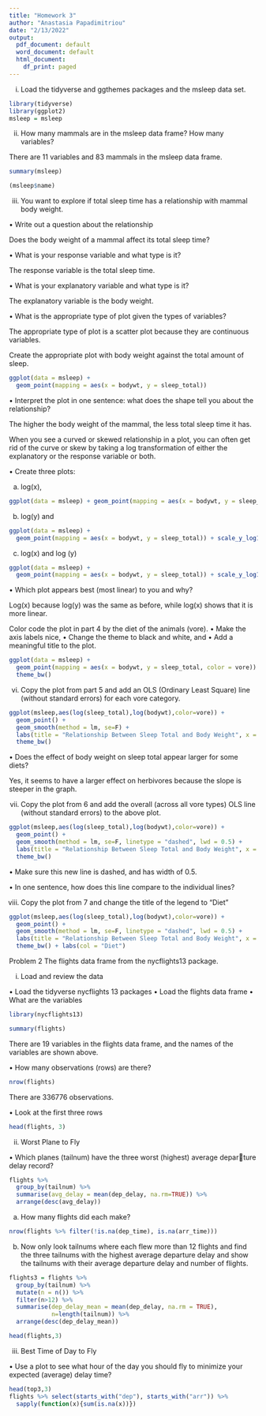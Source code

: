 ---
title: "Homework 3"
author: "Anastasia Papadimitriou"
date: "2/13/2022"
output:
  pdf_document: default
  word_document: default
  html_document:
    df_print: paged
---
(i) Load the tidyverse and ggthemes packages and the msleep data set.
```{r}
library(tidyverse)
library(ggplot2)
msleep = msleep
```

(ii) How many mammals are in the msleep data frame? How many variables?

There are 11 variables and 83 mammals in the msleep data frame.

```{r}
summary(msleep)
```
```{r}
(msleep$name)
```

(iii) You want to explore if total sleep time has a relationship with mammal body weight.

• Write out a question about the relationship

Does the body weight of a mammal affect its total sleep time?

• What is your response variable and what type is it?

The response variable is the total sleep time. 

• What is your explanatory variable and what type is it?

The explanatory variable is the body weight.

• What is the appropriate type of plot given the types of variables?

The appropriate type of plot is a scatter plot because they are continuous variables.

Create the appropriate plot with body weight against the total amount of sleep.

```{r}
ggplot(data = msleep) +
  geom_point(mapping = aes(x = bodywt, y = sleep_total))
```
• Interpret the plot in one sentence: what does the shape tell you about the relationship?

The higher the body weight of the mammal, the less total sleep time it has. 

When you see a curved or skewed relationship in a plot, you can often get rid of the curve or skew by taking a log transformation of either the explanatory or the response variable or both.

• Create three plots:

(a) log(x),

```{r}
ggplot(data = msleep) + geom_point(mapping = aes(x = bodywt, y = sleep_total)) + scale_x_log10()
```
(b) log(y) and

```{r}
ggplot(data = msleep) +
  geom_point(mapping = aes(x = bodywt, y = sleep_total)) + scale_y_log10()
```
(c) log(x) and log (y)

```{r}
ggplot(data = msleep) +
  geom_point(mapping = aes(x = bodywt, y = sleep_total)) + scale_y_log10() + scale_x_log10()
```

• Which plot appears best (most linear) to you and why?

Log(x) because log(y) was the same as before, while log(x) shows that it is more linear.

Color code the plot in part 4 by the diet of the animals (vore).
• Make the axis labels nice,
• Change the theme to black and white, and
• Add a meaningful title to the plot.

```{r}
ggplot(data = msleep) + 
  geom_point(mapping = aes(x = bodywt, y = sleep_total, color = vore)) + labs(title = "Relationship Between Total Sleep and Mammal Body Weight") + xlab("Body Weight (KG)") + ylab("Total Sleep Time (Hours)") +
  theme_bw()
```
(vi) Copy the plot from part 5 and add an OLS (Ordinary Least Square) line (without standard errors) for each vore category.

```{r}
ggplot(msleep,aes(log(sleep_total),log(bodywt),color=vore)) +
  geom_point() +
  geom_smooth(method = lm, se=F) +
  labs(title = "Relationship Between Sleep Total and Body Weight", x = "Log Body Weight (kg)", y = "Log Sleep Total (Hr)") +
  theme_bw()
```
• Does the effect of body weight on sleep total appear larger for some diets?

Yes, it seems to have a larger effect on herbivores because the slope is steeper in the graph.

(vii) Copy the plot from 6 and add the overall (across all vore types) OLS line (without standard errors) to the above plot.

```{r}
ggplot(msleep,aes(log(sleep_total),log(bodywt),color=vore)) +
  geom_point() +
  geom_smooth(method = lm, se=F, linetype = "dashed", lwd = 0.5) +
  labs(title = "Relationship Between Sleep Total and Body Weight", x = "Log Body Weight (kg)", y = "Log Sleep Total (Hr)") +
  theme_bw()
```


• Make sure this new line is dashed, and has width of 0.5.

• In one sentence, how does this line compare to the individual lines?

(viii) Copy the plot from 7 and change the title of the legend to “Diet”

```{r}
ggplot(msleep,aes(log(sleep_total),log(bodywt),color=vore)) +
  geom_point() +
  geom_smooth(method = lm, se=F, linetype = "dashed", lwd = 0.5) +
  labs(title = "Relationship Between Sleep Total and Body Weight", x = "Log Body Weight (kg)", y = "Log Sleep Total (Hr)") +
  theme_bw() + labs(col = "Diet")
```

Problem 2 
The flights data frame from the nycflights13 package.

(i) Load and review the data

• Load the tidyverse nycflights 13 packages
• Load the flights data frame
• What are the variables

```{r}
library(nycflights13)
```

```{r}
summary(flights)
```

There are 19 variables in the flights data frame, and the names of the variables are shown above.

• How many observations (rows) are there?

```{r}
nrow(flights)
```
There are 336776 observations.

• Look at the first three rows

```{r}
head(flights, 3)
```
(ii) Worst Plane to Fly

• Which planes (tailnum) have the three worst (highest) average departure delay record?

```{r}
flights %>%
  group_by(tailnum) %>%
  summarise(avg_delay = mean(dep_delay, na.rm=TRUE)) %>% 
  arrange(desc(avg_delay))
```

(a) How many flights did each make?

```{r}
nrow(flights %>% filter(!is.na(dep_time), is.na(arr_time)))
```

(b) Now only look tailnums where each flew more than 12 flights and find the three tailnums with the highest average departure delay and show the tailnums with their average departure delay and number of flights.

```{r}
flights3 = flights %>%
  group_by(tailnum) %>%
  mutate(n = n()) %>%
  filter(n>12) %>%
  summarise(dep_delay_mean = mean(dep_delay, na.rm = TRUE),
            n=length(tailnum)) %>%
  arrange(desc(dep_delay_mean))

head(flights,3)

```


(iii) Best Time of Day to Fly

• Use a plot to see what hour of the day you should fly to minimize your expected (average) delay time?

```{r, error=T}
head(top3,3)
flights %>% select(starts_with("dep"), starts_with("arr")) %>%
  sapply(function(x){sum(is.na(x))})
```





